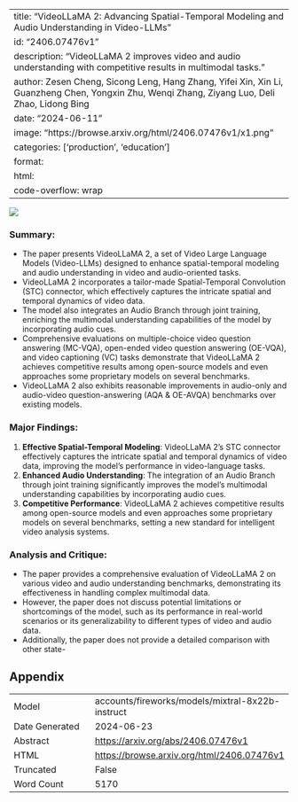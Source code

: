 
---
title: "VideoLLaMA 2: Advancing Spatial-Temporal Modeling and Audio Understanding in Video-LLMs"
id: "2406.07476v1"
description: "VideoLLaMA 2 improves video and audio understanding with competitive results in multimodal tasks."
author: Zesen Cheng, Sicong Leng, Hang Zhang, Yifei Xin, Xin Li, Guanzheng Chen, Yongxin Zhu, Wenqi Zhang, Ziyang Luo, Deli Zhao, Lidong Bing
date: "2024-06-11"
image: "https://browse.arxiv.org/html/2406.07476v1/x1.png"
categories: ['production', 'education']
format:
  html:
    code-overflow: wrap
---

![](https://browse.arxiv.org/html/2406.07476v1/x1.png)

### Summary:

- The paper presents VideoLLaMA 2, a set of Video Large Language Models (Video-LLMs) designed to enhance spatial-temporal modeling and audio understanding in video and audio-oriented tasks.
- VideoLLaMA 2 incorporates a tailor-made Spatial-Temporal Convolution (STC) connector, which effectively captures the intricate spatial and temporal dynamics of video data.
- The model also integrates an Audio Branch through joint training, enriching the multimodal understanding capabilities of the model by incorporating audio cues.
- Comprehensive evaluations on multiple-choice video question answering (MC-VQA), open-ended video question answering (OE-VQA), and video captioning (VC) tasks demonstrate that VideoLLaMA 2 achieves competitive results among open-source models and even approaches some proprietary models on several benchmarks.
- VideoLLaMA 2 also exhibits reasonable improvements in audio-only and audio-video question-answering (AQA & OE-AVQA) benchmarks over existing models.

### Major Findings:

1. **Effective Spatial-Temporal Modeling**: VideoLLaMA 2's STC connector effectively captures the intricate spatial and temporal dynamics of video data, improving the model's performance in video-language tasks.
2. **Enhanced Audio Understanding**: The integration of an Audio Branch through joint training significantly improves the model's multimodal understanding capabilities by incorporating audio cues.
3. **Competitive Performance**: VideoLLaMA 2 achieves competitive results among open-source models and even approaches some proprietary models on several benchmarks, setting a new standard for intelligent video analysis systems.

### Analysis and Critique:

- The paper provides a comprehensive evaluation of VideoLLaMA 2 on various video and audio understanding benchmarks, demonstrating its effectiveness in handling complex multimodal data.
- However, the paper does not discuss potential limitations or shortcomings of the model, such as its performance in real-world scenarios or its generalizability to different types of video and audio data.
- Additionally, the paper does not provide a detailed comparison with other state-

## Appendix

|          |          |
|----------|----------|
| Model     | accounts/fireworks/models/mixtral-8x22b-instruct       |
| Date Generated     | 2024-06-23       |
| Abstract | [https://arxiv.org/abs/2406.07476v1](https://arxiv.org/abs/2406.07476v1)        |
| HTML     | [https://browse.arxiv.org/html/2406.07476v1](https://browse.arxiv.org/html/2406.07476v1)       |
| Truncated       | False       |
| Word Count       | 5170       |